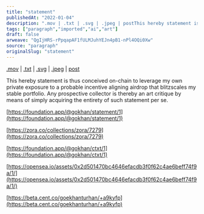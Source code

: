 ```yaml
---
title: "statement"
publishedAt: "2022-01-04"
description: ".mov | .txt | .svg | .jpeg | postThis hereby statement is thus conceived on-chain to leverage my own private exposure to a probable incentive alignin......"
tags: ["paragraph","imported","ai","art"]
draft: false
arweave: "QgIjHRS-rPpqapAF1fULMJuhYEJn4pB1-nPl4OQi0Xw"
source: "paragraph"
originalSlug: "statement"
---
```


[.mov](https://foundation.app/@gokhan/statement/1) | [.txt](https://zora.co/collections/zora/7279) | [.svg](https://opensea.io/assets/0x2d501470bc4646efacdb3f0f62c4ae6beff74f9a/1/) | [.jpeg](https://foundation.app/@gokhan/ctxt/1) | [post](https://beta.cent.co/goekhanturhan/+a9kyfp)

This hereby statement is thus conceived on-chain to leverage my own private exposure to a probable incentive aligning airdrop that blitzscales my stable portfolio. Any prospective collector is thereby an art critique by means of simply acquiring the entirety of such statement per se.

[https://foundation.app/@gokhan/statement/1](https://foundation.app/@gokhan/statement/1)

[https://zora.co/collections/zora/7279](https://zora.co/collections/zora/7279)

[https://foundation.app/@gokhan/ctxt/1](https://foundation.app/@gokhan/ctxt/1)

[https://opensea.io/assets/0x2d501470bc4646efacdb3f0f62c4ae6beff74f9a/1/](https://opensea.io/assets/0x2d501470bc4646efacdb3f0f62c4ae6beff74f9a/1/)

[https://beta.cent.co/goekhanturhan/+a9kyfp](https://beta.cent.co/goekhanturhan/+a9kyfp)